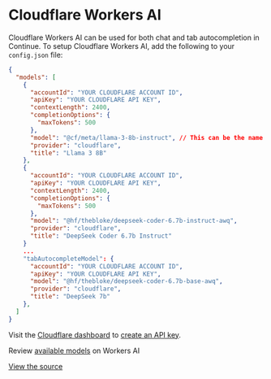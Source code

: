 
# Cloudflare Workers AI

Cloudflare Workers AI can be used for both chat and tab autocompletion in Continue. To setup Cloudflare Workers AI, add the following to your `config.json` file:

```json title="config.json (Deprecated)"
{
  "models": [
    {
      "accountId": "YOUR CLOUDFLARE ACCOUNT ID",
      "apiKey": "YOUR CLOUDFLARE API KEY",
      "contextLength": 2400,
      "completionOptions": {
        "maxTokens": 500
      },
      "model": "@cf/meta/llama-3-8b-instruct", // This can be the name of any model supported by Workers AI
      "provider": "cloudflare",
      "title": "Llama 3 8B"
    },
    {
      "accountId": "YOUR CLOUDFLARE ACCOUNT ID",
      "apiKey": "YOUR CLOUDFLARE API KEY",
      "contextLength": 2400,
      "completionOptions": {
        "maxTokens": 500
      },
      "model": "@hf/thebloke/deepseek-coder-6.7b-instruct-awq",
      "provider": "cloudflare",
      "title": "DeepSeek Coder 6.7b Instruct"
    }
    ...
    "tabAutocompleteModel": {
      "accountId": "YOUR CLOUDFLARE ACCOUNT ID",
      "apiKey": "YOUR CLOUDFLARE API KEY",
      "model": "@hf/thebloke/deepseek-coder-6.7b-base-awq",
      "provider": "cloudflare",
      "title": "DeepSeek 7b"
    },
  ]
}
```

Visit the [Cloudflare dashboard](https://dash.cloudflare.com/) to [create an API key](https://developers.cloudflare.com/fundamentals/api/get-started/create-token/).

Review [available models](https://developers.cloudflare.com/workers-ai/models/) on Workers AI

[View the source](https://github.com/continuedev/continue/blob/main/core/llm/llms/Cloudflare.ts)
